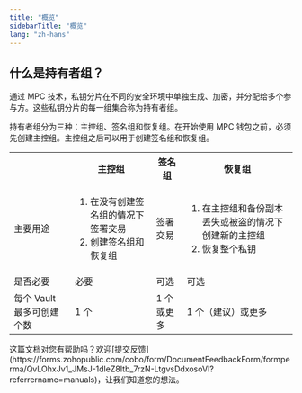 ```yaml
---
title: "概览"
sidebarTitle: "概览"
lang: "zh-hans"
---
```


## 什么是持有者组？

通过 MPC 技术，私钥分片在不同的安全环境中单独生成、加密，并分配给多个参与方。这些私钥分片的每一组集合称为持有者组。

持有者组分为三种：主控组、签名组和恢复组。在开始使用 MPC 钱包之前，必须先创建主控组。主控组之后可以用于创建签名组和恢复组。

<table class="six-columns">
  <tr>
    <th></th>
    <th>主控组</th>
    <th>签名组</th>
    <th>恢复组</th>
  </tr>
  <tr>
    <td>主要用途</td>
    <td>
      <ol>
        <li>在没有创建签名组的情况下签署交易</li>
        <li>创建签名组和恢复组</li>
      </ol>
    </td>
    <td>签署交易</td>
    <td>
      <ol>
        <li>在主控组和备份副本丢失或被盗的情况下创建新的主控组</li>
        <li>恢复整个私钥</li>
      </ol>
    </td>
  </tr>
  <tr>
    <td>是否必要</td>
    <td>必要</td>
    <td>可选</td>
    <td>可选</td>
  </tr>
  <tr>
    <td>每个 Vault 最多可创建个数</td>
    <td>1 个</td>
    <td>1 个或更多</td>
    <td>1 个（建议）或更多</td>
  </tr>
</table>
<Tip>这篇文档对您有帮助吗？欢迎[提交反馈](https://forms.zohopublic.com/cobo/form/DocumentFeedbackForm/formperma/QvLOhxJv1_JMsJ-1dleZ8Itb_7rzN-LtgvsDdxosoVI?referrername=manuals)，让我们知道您的想法。</Tip>
